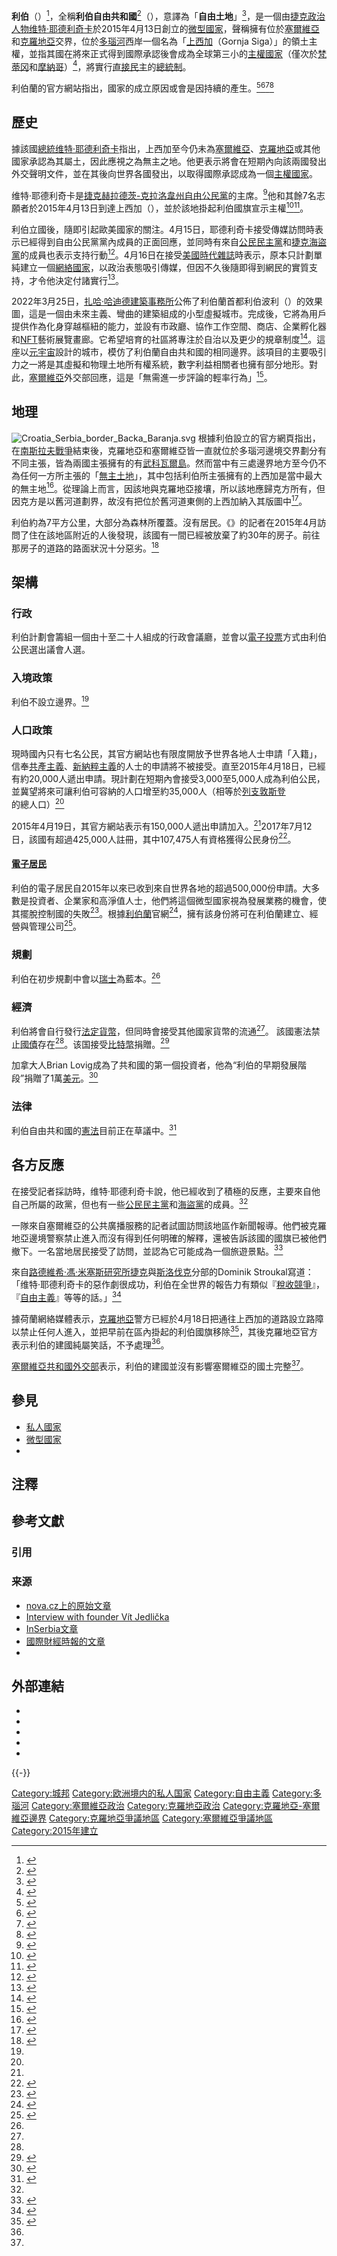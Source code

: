 {{TA
|G1 = 地名
|T = zh-hans:利伯兰自由共和国;zh-hant:利伯自由共和國;zh-tw:利伯蘭自由共和國;zh-hk:利伯自由共和國
|1=zh-hans:网络;zh-hant:網絡;zh-tw:網路
|2=zh-hans:网民;zh-hant:網民;zh-tw:網友
|3=zh-cn:利伯兰;zh-hant:利伯;zh-tw:利伯蘭;zh-hk:利伯
|4=zh-cn:利伯波利;zh-hant:利伯波利;zh-tw:利伯波利;zh-hk:利伯波利
}}

{{Coord|45|46|N|18|52|E|region:CZ_type:country_scale:10000|display=title}}
{{Infobox country
 |micronation = yes
 |conventional_long_name = 利伯自由共和國
 |native_name = {{native name|cze|Svobodná republika Liberland}}<br />{{native name|en|Free Republic of Liberland}}
 |common_name = 利伯
 |image_flag = Flag_of_Liberland.svg
 |image_coat = Coat_of_Arms_of_Liberland.svg
 |image_map = Location of Liberland within Europe.svg
 |map_caption = 利伯自由共和國宣稱的領土
 |national_motto = {{lang|cze|Žít a nechat žít}}（[[捷克语|捷克语]]）<br />“共生共存”<ref name="Liberland">{{cite web|title=Liberland|url=http://liberland.org/en/about/|website=liberland.cz|accessdate=2015-04-15|archive-url=https://web.archive.org/web/20150415184501/http://liberland.org/en/about/|archive-date=2015-04-15|dead-url=yes}}</ref><ref>{{Cite web |url=http://news.mingpao.com/ins/%E6%8D%B7%E5%85%8B%E7%94%B7%E7%84%A1%E4%BA%BA%E5%9C%B0%E5%B8%B6%E3%80%8C%E7%AB%8B%E5%9C%8B%E3%80%8D%20fb%E4%B8%8A%E8%BC%89%E9%A6%99%E6%B8%AF%E5%9C%96%E7%89%87%20%E5%9C%8B%E6%B0%917%E4%BA%BA%20%E6%8B%92%E5%85%B1%E7%94%A2%E7%B4%8D%E7%B2%B9%E5%85%A5%E7%B1%8D/web_tc/article/20150418/s00005/1429324991038 |title=捷克男無人地帶「立國」 FB上載香港圖片 國民7人 拒共產納粹入籍 |accessdate=2015-04-18 |archive-date=2015-04-22 |archive-url=https://web.archive.org/web/20150422014531/http://news.mingpao.com/ins/%E6%8D%B7%E5%85%8B%E7%94%B7%E7%84%A1%E4%BA%BA%E5%9C%B0%E5%B8%B6%E3%80%8C%E7%AB%8B%E5%9C%8B%E3%80%8D%20fb%E4%B8%8A%E8%BC%89%E9%A6%99%E6%B8%AF%E5%9C%96%E7%89%87%20%E5%9C%8B%E6%B0%917%E4%BA%BA%20%E6%8B%92%E5%85%B1%E7%94%A2%E7%B4%8D%E7%B2%B9%E5%85%A5%E7%B1%8D/web_tc/article/20150418/s00005/1429324991038 |dead-url=no }}</ref>
 |official_languages = [[捷克語|捷克語]]、[[英語|英語]]<ref name="LiberlandInfo">{{cite web|title=Liberland.org – About Liberland|url=http://liberland.org/en/about/|website=liberland.org|accessdate=2015-04-15|archive-url=https://web.archive.org/web/20150415184501/http://liberland.org/en/about/|archive-date=2015-04-15|dead-url=yes}}</ref>
 |capital = 利伯波利（{{lang|en|Liberpolis}}）
 |population_estimate = 7
 |government_type = [[共和制|共和制]]
 |area_km2 = 7
 |time_zone = [[欧洲中部时间|欧洲中部时间]]
 |utc_offset = +1
 |time_zone_DST = [[欧洲中部夏令时间|欧洲中部夏令时间]]
 |utc_offset_DST = +2
 |latd =45 |latm=46 |latNS=N |longd=18 |longm=52 |longEW=E
 |established_event1 = 建國
 |established_date1 = 2015年4月13日
 |established_event2 = 宪法草議
 |established_date2 = 2015年4月23日
 |drives_on = 靠右行車
 |official_website= http://gov.ll.land
 |leader_title1 = 總統
 |leader_name1 = [[维特·耶德利奇卡|维特·耶德利奇卡]]
 | leader_title2 = 副總統
 | leader_name2 = Boguslaw Wozniak<br/>Pierre-Louis Boitel
 }}

'''利伯'''（{{Lang-cz|Liberland}}）<ref>{{Cite web |url=http://www.bbc.co.uk/zhongwen/simp/world/2015/04/150417_liberland_new_state |title=一捷克人在“无主土地”上宣布独立建国 |accessdate=2015-04-18 |archive-date=2015-04-18 |archive-url=https://web.archive.org/web/20150418144113/http://www.bbc.co.uk/zhongwen/simp/world/2015/04/150417_liberland_new_state |dead-url=no }}</ref>，全稱'''利伯自由共和國'''<ref>{{cite news|title=全球已經有2萬人申請入籍「利伯蘭」|url=http://www.dbc.hk/radio2/news-detail/Id/57392/type/11/%E5%85%A8%E7%90%83%E5%B7%B2%E7%B6%93%E6%9C%892%E8%90%AC%E4%BA%BA%E7%94%B3%E8%AB%8B%E5%85%A5%E7%B1%8D%E3%80%8C%E5%88%A9%E4%BC%AF%E8%98%AD%E3%80%8D|accessdate=2015-04-21|publisher=Digital Broadcasting Corporation Hong Kong|date=2015-04-19|language=zh-hant|deadurl=yes|archiveurl=https://web.archive.org/web/20150713075706/http://www.dbc.hk/radio2/news-detail/Id/57392/type/11/%E5%85%A8%E7%90%83%E5%B7%B2%E7%B6%93%E6%9C%892%E8%90%AC%E4%BA%BA%E7%94%B3%E8%AB%8B%E5%85%A5%E7%B1%8D%E3%80%8C%E5%88%A9%E4%BC%AF%E8%98%AD%E3%80%8D|archivedate=2015-07-13}}</ref>{{NoteTag|利伯並無官方中文名稱。}}（{{Lang-cz|Svobodná republika Liberland}}），意譯為「'''自由土地'''」<ref name="#1">{{Cite web |url=http://big5.chinanews.com:89/gj/2015/04-18/7216277.shtml |title=捷克男子宣佈獨立建國 約兩萬人申請國籍 |accessdate=2015-04-18 |archive-date=2015-04-18 |archive-url=https://web.archive.org/web/20150418152814/http://big5.chinanews.com:89/gj/2015/04-18/7216277.shtml |dead-url=no }}</ref>，是一個由[[捷克|捷克]][[政治人物|政治人物]][[维特·耶德利奇卡|维特·耶德利奇卡]]於2015年4月13日創立的[[微型國家|微型國家]]，聲稱擁有位於[[塞爾維亞|塞爾維亞]]和[[克羅地亞|克羅地亞]]交界，位於[[多瑙河|多瑙河]]西岸一個名為「[[上西加|上西加]]（Gornja Siga）」的領土主權，並指其國在將來正式得到國際承認後會成為全球第三小的[[主權國家|主權國家]]（僅次於[[梵蒂冈|梵蒂冈]]和[[摩納哥|摩納哥]]）<ref>{{Cite web |url=http://liberland.org/en/about/ |title=About Liberland |access-date=2015-04-18 |archive-url=https://web.archive.org/web/20150415184501/http://liberland.org/en/about/ |archive-date=2015-04-15 |dead-url=yes }}</ref>，將實行[[直接民主|直接民主]]的[[總統制|總統制]]。

利伯蘭的官方網站指出，國家的成立原因或會是因持續的{{le|克羅地亞-塞爾維亞邊界爭議|Croatia–Serbia border dispute}}產生。<ref name="LiberlandInfo2">{{cite web|title=Liberland|url=http://liberland.org/en/about/|website=liberland.cz|accessdate=2015-04-15|archive-url=https://web.archive.org/web/20150415184501/http://liberland.org/en/about/|archive-date=2015-04-15|dead-url=yes}}</ref><ref name="novinky-1">{{cite news|last1=Martínek|first1=Jan|title=Člen Svobodných vyhlásil na území bývalé Jugoslávie vlastní stát|url=http://www.novinky.cz/domaci/367000-clen-svobodnych-vyhlasil-na-uzemi-byvale-jugoslavie-vlastni-stat.html|accessdate=2015-04-15|agency=Právo|publisher=[[Novinky.cz|Novinky.cz]]|date=2015-04-15|language=cs|archive-date=2015-04-17|archive-url=https://web.archive.org/web/20150417140654/http://www.novinky.cz/domaci/367000-clen-svobodnych-vyhlasil-na-uzemi-byvale-jugoslavie-vlastni-stat.html|dead-url=no}}</ref><ref name="sme-1">{{cite news|title=Čech si medzi Srbskom a Chorvátskom založil vlastný štát|url=http://www.sme.sk/c/7751515/cech-si-medzi-srbskom-a-chorvatskom-zalozil-vlastny-stat.html|accessdate=2015-04-15|agency=[[Tlačová_agentúra_Slovenskej_republiky|TASR]]|publisher=sme.sk|date=2015-04-15|language=sk|archive-date=2016-08-29|archive-url=https://web.archive.org/web/20160829062717/http://www.sme.sk/c/7751515/cech-si-medzi-srbskom-a-chorvatskom-zalozil-vlastny-stat.html|dead-url=no}}</ref><ref>{{cite web|url=http://www.bbc.com/news/blogs-news-from-elsewhere-32332473|title=Balkans: Czech man claims to establish 'new state'|work=BBC News|accessdate=2015-04-17|archive-date=2019-01-25|archive-url=https://web.archive.org/web/20190125074054/https://www.bbc.com/news/blogs-news-from-elsewhere-32332473|dead-url=no}}</ref>

==歷史==

據該國[[總統|總統]][[维特·耶德利奇卡|维特·耶德利奇卡]]指出，上西加至今仍未為[[塞爾維亞|塞爾維亞]]、[[克羅地亞|克羅地亞]]或其他國家承認為其屬土，因此應視之為無主之地。他更表示將會在短期內向該兩國發出外交聲明文件，並在其後向世界各國發出，以取得國際承認成為一個[[主權國家|主權國家]]。

维特·耶德利奇卡是[[捷克|捷克]][[赫拉德茨-克拉洛韋州|赫拉德茨-克拉洛韋州]][[自由公民黨|自由公民黨]]的主席。<ref name=novinky-interview>{{Cite web |url=http://www.novinky.cz/domaci/367000-clen-svobodnych-vyhlasil-na-uzemi-byvale-jugoslavie-vlastni-stat.html |title=Člen Svobodných vyhlásil na území bývalé Jugoslávie vlastní stát |accessdate=2015-04-18 |archive-date=2015-04-17 |archive-url=https://web.archive.org/web/20150417140654/http://www.novinky.cz/domaci/367000-clen-svobodnych-vyhlasil-na-uzemi-byvale-jugoslavie-vlastni-stat.html |dead-url=no }}</ref>他和其餘7名志願者於2015年4月13日到達上西加（{{lang|en|Siga}}），並於該地掛起利伯國旗宣示主權<ref>{{Cite web |url=https://www.youtube.com/watch?v=I74R1tDxdto |title=CZ: Liberland - YouTube |accessdate=2015-04-18 |archive-date=2016-08-29 |archive-url=https://web.archive.org/web/20160829062710/https://www.youtube.com/watch?v=I74R1tDxdto |dead-url=no }}</ref><ref name=ParlamentniListy-interview>{{cite news|last1=Koulová|first1=Zuzana|title=On to myslí vážně! Vít Jedlička, zakladatel nového státu Liberland, promluvil. Zavádí elektřinu, internet, všechno. A lidé se k němu hrnou|url=http://www.parlamentnilisty.cz/arena/rozhovory/On-to-mysli-vazne-Vit-Jedlicka-zakladatel-noveho-statu-Liberland-promluvil-Zavadi-elektrinu-internet-vsechno-A-lide-se-k-nemu-hrnou-370917|accessdate=2015-04-15|publisher=Parlamentní Listy|date=2015-04-15|language=cs|archive-date=2018-06-17|archive-url=https://web.archive.org/web/20180617215951/https://www.parlamentnilisty.cz/arena/rozhovory/On-to-mysli-vazne-Vit-Jedlicka-zakladatel-noveho-statu-Liberland-promluvil-Zavadi-elektrinu-internet-vsechno-A-lide-se-k-nemu-hrnou-370917|dead-url=no}}</ref>。

利伯立國後，隨即引起歐美國家的關注。4月15日，耶德利奇卡接受傳媒訪問時表示已經得到自由公民黨黨內成員的正面回應，並同時有來自[[公民民主黨|公民民主黨]]和[[捷克海盜黨|捷克海盜黨]]的成員也表示支持行動<ref>{{Cite web |url=http://www.parlamentnilisty.cz/arena/rozhovory/On-to-mysli-vazne-Vit-Jedlicka-zakladatel-noveho-statu-Liberland-promluvil-Zavadi-elektrinu-internet-vsechno-A-lide-se-k-nemu-hrnou-370917 |title=On to myslí vážně! Vít Jedlička, zakladatel nového státu Liberland, promluvil. Zavádí elektřinu, internet, všechno. A lidé se k němu hrnou |accessdate=2015-04-18 |archive-date=2018-06-17 |archive-url=https://web.archive.org/web/20180617215951/https://www.parlamentnilisty.cz/arena/rozhovory/On-to-mysli-vazne-Vit-Jedlicka-zakladatel-noveho-statu-Liberland-promluvil-Zavadi-elektrinu-internet-vsechno-A-lide-se-k-nemu-hrnou-370917 |dead-url=no }}</ref>。4月16日在接受[[美國|美國]][[時代雜誌|時代雜誌]]時表示，原本只計劃單純建立一個[[網絡國家|網絡國家]]，以政治表態吸引傳媒，但因不久後隨即得到網民的實質支持，才令他決定付諸實行<ref>{{Cite web |url=http://time.com/3825100/man-claims-new-country-europe/ |title=Meet the Man Who Claims He Just Founded a New Country in Europe |accessdate=2015-04-18 |archive-date=2015-04-18 |archive-url=https://web.archive.org/web/20150418142234/http://time.com/3825100/man-claims-new-country-europe/ |dead-url=no }}</ref>。

2022年3月25日，[[扎哈·哈迪德建築事務所|扎哈·哈迪德建築事務所]]公佈了利伯蘭首都利伯波利（{{lang|en|Liberpolis}}）的效果圖，這是一個由未來主義、彎曲的建築組成的小型虛擬城市。完成後，它將為用戶提供作為化身穿越樞紐的能力，並設有市政廳、協作工作空間、商店、企業孵化器和[[NFT|NFT]]藝術展覽畫廊。它希望培育的社區將專注於自治以及更少的規章制度<ref>{{cite news|url=https://nypost.com/2022/03/23/inside-the-plan-for-utopian-metaverse-city-that-will-have-almost-no-rules-or-police/|title=Inside the plan for utopian metaverse city that will have almost no rules or police|publisher=《[[紐約郵報|紐約郵報]]》|date=2022-03-23|language=en|accessdate=2022-03-23|archive-date=2022-04-29|archive-url=https://web.archive.org/web/20220429011053/https://nypost.com/2022/03/23/inside-the-plan-for-utopian-metaverse-city-that-will-have-almost-no-rules-or-police/}}</ref>。這座以[[元宇宙|元宇宙]]設計的城市，模仿了利伯蘭自由共和國的相同邊界。該項目的主要吸引力之一將是其虛擬和物理土地所有權系統，數字利益相關者也擁有部分地形。對此，[[塞爾維亞|塞爾維亞]]外交部回應，這是「無需進一步評論的輕率行為」<ref>{{cite news|url=https://edition.cnn.com/style/article/liberland-metaverse-city-zaha-hadid-architects/index.html|title=Ambitious plans unveiled for a libertarian city in the metaverse|publisher=[[CNN|CNN]]|date=2022-03-25|language=en|accessdate=2022-03-25|archive-date=2022-05-25|archive-url=https://web.archive.org/web/20220525011151/https://edition.cnn.com/style/article/liberland-metaverse-city-zaha-hadid-architects/index.html}}</ref>。

==地理==
[[File:Croatia_Serbia_border_Backa_Baranja.svg|thumb]]
{{see also|{{le|克羅地亞-塞爾維亞邊界爭議|Croatia–Serbia border dispute}}}}
根據利伯設立的官方網頁指出，在[[南斯拉夫戰爭|南斯拉夫戰爭]]結束後，克羅地亞和塞爾維亞皆一直就位於多瑙河邊境交界劃分有不同主張，皆為兩國主張擁有的有[[武科瓦爾島|武科瓦爾島]]。然而當中有三處邊界地方至今仍不為任何一方所主張的「[[無主土地|無主土地]]」，其中包括利伯所主張擁有的上西加是當中最大的無主地<ref>{{Cite web |url=https://globalvoicesonline.org/2015/04/16/liberland-the-balkans-newest-micronation-is-looking-for-citizens/ |title=Liberland, the Balkans' Newest Micronation, Is Looking for Citizens  GlobalVoices 16 April 2015 16:15 GMT |accessdate=2015-04-19 |archive-date=2015-04-19 |archive-url=https://web.archive.org/web/20150419071715/http://globalvoicesonline.org/2015/04/16/liberland-the-balkans-newest-micronation-is-looking-for-citizens/ |dead-url=no }}</ref>。從理論上而言，因該地與克羅地亞接壤，所以該地應歸克方所有，但因克方是以舊河道劃界，故沒有把位於舊河道東側的上西加納入其版圖中<ref>{{Cite web |url=http://plasticnews.wf/2015/04/liberland/ |title=捷克佬在東歐邊界間無主地宣布立國 不歡迎共匪法西斯 |accessdate=2015-04-18 |archive-date=2015-04-18 |archive-url=https://web.archive.org/web/20150418181923/http://plasticnews.wf/2015/04/liberland/ |dead-url=no }}</ref>。

利伯約為7平方公里，大部分為森林所覆蓋。沒有居民。《{{lang|cs|Parlamentní Listy|Parlamentní Listy}}》的記者在2015年4月訪問了住在該地區附近的人後發現，該國有一間已經被放棄了約30年的房子。前往那房子的道路的路面狀況十分惡劣。<ref name="radimpanenka">{{cite news|last1=Panenka|first1=Radim|title=Navštívili jsme nový stát Liberland, který v Evropě založil Čech Vít Jedlička. Podívejte se, jak to tam vypadá|url=http://www.parlamentnilisty.cz/arena/monitor/Navstivili-jsme-novy-stat-Liberland-ktery-v-Evrope-zalozil-Cech-Vit-Jedlicka-Podivejte-se-jak-to-tam-vypada-371507|accessdate=2015-04-20|publisher=Parlamentní Listy|date=2015-04-20|language=cs|archive-date=2015-04-21|archive-url=https://web.archive.org/web/20150421011031/http://www.parlamentnilisty.cz/arena/monitor/Navstivili-jsme-novy-stat-Liberland-ktery-v-Evrope-zalozil-Cech-Vit-Jedlicka-Podivejte-se-jak-to-tam-vypada-371507|dead-url=no}}</ref>

==架構==

===行政===
利伯計劃會籌組一個由十至二十人組成的行政會議廳，並會以[[電子投票|電子投票]]方式由利伯公民選出議會人選。

===入境政策===
利伯不設立邊界。<ref name=novinky-interview/>

===人口政策===
現時國內只有七名公民，其官方網站也有限度開放予世界各地人士申請「入籍」，信奉[[共產主義|共產主義]]、[[新納粹主義|新納粹主義]]的人士的申請將不被接受。直至2015年4月18日，已經有約20,000人遞出申請。現計劃在短期內會接受3,000至5,000人成為利伯公民，並冀望將來可讓利伯可容納的人口增至約35,000人（相等於[[列支敦斯登|列支敦斯登]]的總人口）<ref name="#1"/>

2015年4月19日，其官方網站表示有150,000人遞出申請加入。<ref name=ref150000/>2017年7月12日，該國有超過425,000人註冊，其中107,475人有資格獲得公民身份<ref>{{cite news|url=https://www.thedailybeast.com/welcome-to-liberland-how-to-create-your-own-country|title=Welcome to Liberland: How to Create Your Own Country|publisher=《[[每日野獸|每日野獸]]》|date=2017-07-12|language=en|accessdate=2017-07-12|archive-date=2022-03-26|archive-url=https://web.archive.org/web/20220326072450/https://www.thedailybeast.com/welcome-to-liberland-how-to-create-your-own-country}}</ref>。

====[[電子居民|電子居民]]====
利伯的電子居民自2015年以來已收到來自世界各地的超過500,000份申請。大多數是投資者、企業家和高淨值人士，他們將這個微型國家視為發展業務的機會，使其擺脫控制國的失敗<ref>{{cite news|url=https://procoders.tech/blog/e-residency-in-ukraine/|title=A New Era of Digitalization e-Residency in Ukraine|publisher=Mundo Expert's|4=|language=en|6=|accessdate=2022-03-27|archive-date=2022-04-17|archive-url=https://web.archive.org/web/20220417185533/https://procoders.tech/blog/e-residency-in-ukraine/}}</ref>。根據[[利伯蘭|利伯蘭]]官網<ref>{{Cite web |url=https://e-residency.liberland.org/ |title=[[利伯蘭|利伯蘭]]電子居民 |access-date=2022-03-27 |archive-date=2022-04-17 |archive-url=https://web.archive.org/web/20220417185534/https://e-residency.liberland.org/ }}</ref>，擁有該身份將可在利伯蘭建立、經營與管理公司<ref>{{Cite web |url=https://companyregister.ll.land/ |title=[[利伯蘭|利伯蘭]]公司查詢 |access-date=2022-06-06 |archive-date=2021-06-21 |archive-url=https://web.archive.org/web/20210621041014/https://companyregister.ll.land/ }}</ref>。

===規劃===
利伯在初步規劃中會以[[瑞士|瑞士]]為藍本。<ref name=novinky-interview/>

===經濟===
利伯將會自行發行[[法定貨幣|法定貨幣]]，但同時會接受其他國家貨幣的流通<ref name=novinky-interview/>。
該國憲法禁止[[國債|國債]]存在<ref name=ParlamentniListy-interview/>。该国接受[[比特幣|比特幣]]捐贈。<ref>{{Cite web |url=http://liberland.org/en/contact/ |title=Donations to support Liberland with Bitcoin, Contact page of liberland.org |accessdate=2015-04-19 |archive-date=2015-04-19 |archive-url=https://web.archive.org/web/20150419044153/http://liberland.org/en/contact/ |dead-url=no }}</ref>

加拿大人Brian Lovig成為了共和國的第一個投資者，他為“利伯的早期發展階段”捐贈了1萬[[美元|美元]]。<ref>{{cite news|last1=Učňová|first1=Martina|title=Liberland má prvního investora, Kanaďan daroval tuhle částku|url=http://domaci.eurozpravy.cz/spolecnost/118749-liberland-ma-prvniho-darce-kanadan-daroval-tuhle-castku/|accessdate=2015年4月22日|publisher=EuroZprávy|date=2015年4月22日|language=cs|archive-date=2015年7月18日|archive-url=https://web.archive.org/web/20150718162643/http://domaci.eurozpravy.cz/spolecnost/118749-liberland-ma-prvniho-darce-kanadan-daroval-tuhle-castku/|dead-url=no}}</ref>
===法律===
利伯自由共和國的[[憲法|憲法]]目前正在草議中。<ref>{{cite news|last1=Babad|first1=Michael|title=Discover the self-proclaimed ‘republic’ of Liberland: Taxes optional, politics rare|url=http://www.theglobeandmail.com/report-on-business/top-business-stories/discover-the-self-proclaimed-republic-of-liberland-taxes-optional-politics-rare/article24058819/|accessdate=2015年4月23日|publisher=The Globe And Mail|date=2015年4月21日|language=en|archive-date=2015年8月19日|archive-url=https://web.archive.org/web/20150819232301/http://www.theglobeandmail.com/report-on-business/top-business-stories/discover-the-self-proclaimed-republic-of-liberland-taxes-optional-politics-rare/article24058819/|dead-url=no}}</ref>

==各方反應==
'''{{CZE}}'''

在''{{lang|cs|Parlamentní listy}}''接受記者採訪時，维特·耶德利奇卡說，他已經收到了積極的反應，主要來自他自己所屬的政黨，但也有一些[[公民民主黨|公民民主黨]]和[[捷克海盜黨|海盜黨]]的成員。<ref name=ParlamentniListy-interview/>

一隊來自塞爾維亞的公共廣播服務{{link-en|伏伊伏丁那電台|Radio Television of Vojvodina}}的記者試圖訪問該地區作新聞報導。他們被克羅地亞邊境警察禁止進入而沒有得到任何明確的解釋，還被告訴該國的國旗已被他們撤下。一名當地居民接受了訪問，並認為它可能成為一個旅遊景點。<ref>{{cite news|last1=Spasojević|first1=Vesna|title=Liberlend, zemlja koje - nema|url=http://www.rtv.rs/sr_lat/drustvo/liberlend-zemlja-koje-nema_590231.html|accessdate=2015-04-18|publisher=Radio Televizija Vojvodine|date=2015-04-17|language=sr|archive-date=2015-04-18|archive-url=https://web.archive.org/web/20150418185320/http://www.rtv.rs/sr_lat/drustvo/liberlend-zemlja-koje-nema_590231.html|dead-url=no}}</ref>

來自[[路德維希·馮·米塞斯研究所|路德維希·馮·米塞斯研究所]][[捷克|捷克]]與[[斯洛伐克|斯洛伐克]]分部的Dominik Stroukal寫道：「维特·耶德利奇卡的惡作劇很成功，利伯在全世界的報告力有類似『[[稅收競爭|稅收競爭]]』，『[[自由主義|自由主義]]』等等的話。」<ref>{{cite news|last1=Stroukal|first1=Dominik|title=Několik nestrukturovaných poznámek k Liberlandu|url=http://www.mises.cz/clanky/nekolik-nestrukturovanych-poznamek-k-liberlandu-1744.aspx|accessdate=2015-04-18|publisher=Ludwig von Mises Institut - Česko & Slovensko|date=2015-04-18|language=cs|archive-date=2015-04-18|archive-url=https://web.archive.org/web/20150418195934/http://www.mises.cz/clanky/nekolik-nestrukturovanych-poznamek-k-liberlandu-1744.aspx|dead-url=no}}</ref>

'''{{CRO}}'''

據荷蘭網絡媒體表示，[[克羅地亞|克羅地亞]]警方已經於4月18日把通往上西加的道路設立路障以禁止任何人進入，並把早前在區內掛起的利伯國旗移除<ref>{{Cite web |url=http://www.paraduin.nl/?p=173 |title=Illegal Liberland flag removed from Siga |accessdate=2015-04-19 |archive-date=2015-04-19 |archive-url=https://web.archive.org/web/20150419015705/http://www.paraduin.nl/?p=173 |dead-url=no }}</ref>，其後克羅地亞官方表示利伯的建國純屬笑話，不予處理<ref name="telegramHR" />。

'''{{SER}}'''

[[塞爾維亞共和國外交部|塞爾維亞共和國外交部]]表示，利伯的建國並沒有影響塞爾維亞的國土完整<ref name=CNN-McKirdy/>。

==參見==
* [[私人國家|私人國家]]
* [[微型國家|微型國家]]
* {{le|克羅地亞-塞爾維亞邊界爭議|Croatia–Serbia border dispute}}

== 注釋 ==
{{NoteFoot}}

== 參考文獻 ==
=== 引用 ===
{{Reflist|30em}}

=== 来源 ===
{{refbegin}}
* [http://tn.nova.cz/clanek/cech-zalozil-v-evrope-novy-stat-chcete-byt-obcany-liberlandu.html/ nova.cz上的原始文章]{{Wayback|url=http://tn.nova.cz/clanek/cech-zalozil-v-evrope-novy-stat-chcete-byt-obcany-liberlandu.html/ |date=20150418005755 }} {{cz icon}}
*[http://www.parlamentnilisty.cz/arena/rozhovory/On-to-mysli-vazne-Vit-Jedlicka-zakladatel-noveho-statu-Liberland-promluvil-Zavadi-elektrinu-internet-vsechno-A-lide-se-k-nemu-hrnou-370917 Interview with founder Vít Jedlička]{{Wayback|url=http://www.parlamentnilisty.cz/arena/rozhovory/On-to-mysli-vazne-Vit-Jedlicka-zakladatel-noveho-statu-Liberland-promluvil-Zavadi-elektrinu-internet-vsechno-A-lide-se-k-nemu-hrnou-370917 |date=20180617215951 }} {{cz icon}}
*[https://web.archive.org/web/20160629043050/http://inserbia.info/today/2015/04/czech-proclaims-new-sovereign-state-between-serbia-and-croatia-liberland/ InSerbia文章] {{en icon}}
* [http://www.ibtimes.co.uk/czech-declares-new-nation-republic-liberland-no-mans-land-between-croatia-serbia-1496715 國際財經時報的文章]{{Wayback|url=http://www.ibtimes.co.uk/czech-declares-new-nation-republic-liberland-no-mans-land-between-croatia-serbia-1496715 |date=20150419021012 }} {{en icon}}
* {{YouTube|TrRccMnuiEA|利伯自由共和國立國|language=en}}
{{refend}}

== 外部連結 ==
{{Commons|Liberland}}
{{Wikivoyage|利伯蘭}}
*{{official|http://gov.ll.land}}{{en}}
*{{facebook|liberland|Liberland}}
*{{youtube|channel=UCh29cq8F3Iz7iqyI_LRhyVQ|Liberland - Official}}
*{{twitter|Liberland_org|Liberland}}
*{{instagram|liberland_official|liberland_official}}

{{-}}
{{私人國家}}

[[Category:城邦|Category:城邦]]
[[Category:欧洲境内的私人国家|Category:欧洲境内的私人国家]]
[[Category:自由主義|Category:自由主義]]
[[Category:多瑙河|Category:多瑙河]]
[[Category:塞爾維亞政治|Category:塞爾維亞政治]]
[[Category:克羅地亞政治|Category:克羅地亞政治]]
[[Category:克羅地亞-塞爾維亞邊界|Category:克羅地亞-塞爾維亞邊界]]
[[Category:克羅地亞爭議地區|Category:克羅地亞爭議地區]]
[[Category:塞爾維亞爭議地區|Category:塞爾維亞爭議地區]]
[[Category:2015年建立|Category:2015年建立]]